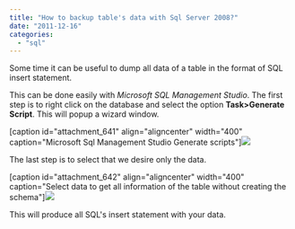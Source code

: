 ```yaml
---
title: "How to backup table's data with Sql Server 2008?"
date: "2011-12-16"
categories: 
  - "sql"
---
```


Some time it can be useful to dump all data of a table in the format of SQL insert statement.

This can be done easily with _Microsoft SQL Management Studio_. The first step is to right click on the database and select the option **Task>Generate Script**. This will popup a wizard window.

[caption id="attachment\_641" align="aligncenter" width="400" caption="Microsoft Sql Management Studio Generate scripts"]![](images/Snap-2011-12-13-at-14.33.57-400x349.png)

The last step is to select that we desire only the data.

[caption id="attachment\_642" align="aligncenter" width="400" caption="Select data to get all information of the table without creating the schema"]![](images/Snap-2011-12-13-at-14.36.05-400x288.png)

This will produce all SQL's insert statement with your data.
